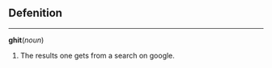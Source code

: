 {{protologism}}
== Defenition ==

----
'''ghit'''(''noun'')
# The results one gets from a search on google.

{{rfdProto}}